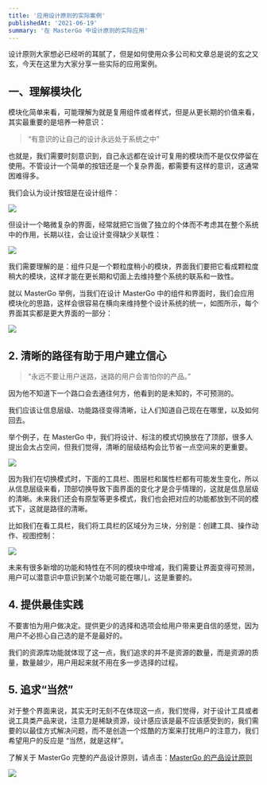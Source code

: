 ```yaml
---
title: '应用设计原则的实际案例'
publishedAt: '2021-06-19'
summary: '在 MasterGo 中设计原则的实际应用'
---
```


设计原则大家想必已经听的耳腻了，但是如何使用众多公司和文章总是说的玄之又玄，今天在这里为大家分享一些实际的应用案例。

## 一、理解模块化

模块化简单来看，可能理解为就是复用组件或者样式，但是从更长期的价值来看，其实最重要的是培养一种意识：

> “有意识的让自己的设计永远处于系统之中”

也就是，我们需要时刻意识到，自己永远都在设计可复用的模块而不是仅仅停留在使用。不管设计一个简单的按钮还是一个复杂界面，都需要有这样的意识，这通常困难得多。

我们会认为设计按钮是在设计组件：

![](https://cdn.jsdelivr.net/gh/zuozizhen/oss@master/img/202111172211176.png)

但设计一个略微复杂的界面，经常就把它当做了独立的个体而不考虑其在整个系统中的作用，长期以往，会让设计变得缺少关联性：

![](https://cdn.jsdelivr.net/gh/zuozizhen/oss@master/img/202111172217301.png)

我们需要理解的是：组件只是一个颗粒度稍小的模块，界面我们要把它看成颗粒度稍大的模块，这样才能在更长期和切面上去维持整个系统的联系和一致性。

就以 MasterGo 举例，当我们在设计 MasterGo 中的组件和界面时，我们会应用模块化的思路，这样会很容易在横向来维持整个设计系统的统一，如图所示，每个界面其实都是更大界面的一部分：

![](https://cdn.jsdelivr.net/gh/zuozizhen/oss@master/img/202111172237629.png)


## 2. 清晰的路径有助于用户建立信心

> “永远不要让用户迷路，迷路的用户会害怕你的产品。”

因为他不知道下一个路口会去通往何方，他看到的是未知的，不可预测的。

我们应该让信息层级、功能路径变得清晰，让人们知道自己现在在哪里，以及如何回去。

举个例子，在 MasterGo 中，我们将设计、标注的模式切换放在了顶部，很多人提出会太占空间，但我们觉得，清晰的层级结构会比节省一点空间来的更重要。

![](https://cdn.jsdelivr.net/gh/zuozizhen/oss@master/img/202111172313827.png)

因为我们在切换模式时，下面的工具栏、图层栏和属性栏都有可能发生变化，所以从信息层级来看，顶部切换导致下面界面的变化才是合乎情理的，这就是信息层级的清晰。未来我们还会有原型等更多模式，我们也会把对应的功能都放到不同的模式下，这就是路径的清晰。

比如我们在看工具栏，我们将工具栏的区域分为三块，分别是：创建工具、操作动作、视图控制：

![](https://cdn.jsdelivr.net/gh/zuozizhen/oss@master/img/202111172330682.png)

未来有很多新增的功能和特性在不同的模块中增减，我们需要让界面变得可预测，用户可以潜意识中意识到某个功能可能在哪儿，这是重要的。

## 4. 提供最佳实践

不要害怕为用户做决定。提供更少的选择和选项会给用户带来更自信的感觉，因为用户不必担心自己选的是不是最好的。

我们的资源库功能就体现了这一点，我们追求的并不是资源的数量，而是资源的质量，数量越少，用户用起来就不用在多一步选择的过程。

## 5. 追求“当然”

对于整个界面来说，其实无时无刻不在体现这一点，我们觉得，对于设计工具或者说工具类产品来说，注意力是稀缺资源，设计感应该是最不应该感受到的，我们需要的以最佳方式解决问题，而不是创造一个炫酷的方案来打扰用户的注意力，我们希望用户的反应是 “当然，就是这样”。

<Separator/>

了解关于 MasterGo 完整的产品设计原则，请点击：[MasterGo 的产品设计原则](https://zuozizhen.com/blog/master-principle)

![](https://cdn.jsdelivr.net/gh/zuozizhen/oss@master/img/202111172208141.png)